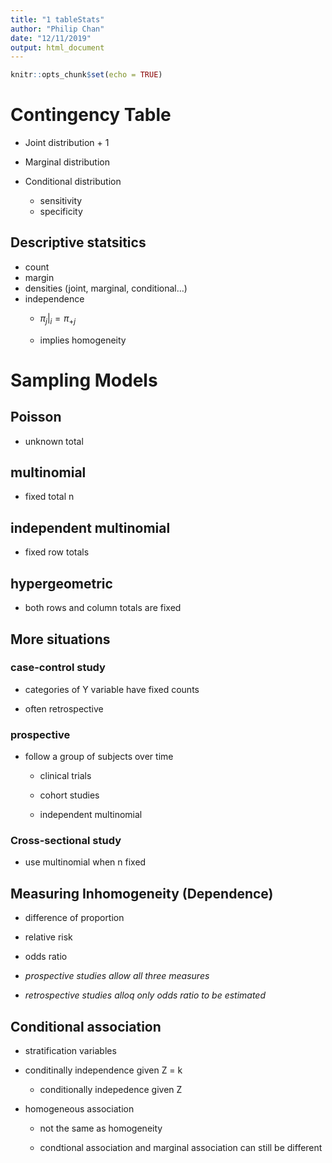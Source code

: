 ```yaml
---
title: "1 tableStats"
author: "Philip Chan"
date: "12/11/2019"
output: html_document
---
```


```r
knitr::opts_chunk$set(echo = TRUE)
```

# Contingency Table

- Joint distribution + 1

- Marginal distribution

- Conditional distribution
  - sensitivity
  - specificity
  
## Descriptive statsitics
  - count
  - margin
  - densities (joint, marginal, conditional...)
  - independence
    - $\pi_j|_i = \pi_{+j}$
    
    - implies homogeneity
    
# Sampling Models

## Poisson
  - unknown total

## multinomial
  - fixed total n
  
## independent multinomial
  - fixed row totals

## hypergeometric
  - both rows and column totals are fixed
  
## More situations

### case-control study

- categories of Y variable have fixed counts

- often retrospective

### prospective

- follow a group of subjects over time
  - clinical trials
  - cohort studies 
  
  * independent multinomial

### Cross-sectional study

- use multinomial when n fixed

## Measuring Inhomogeneity (Dependence)

- difference of proportion

- relative risk

- odds ratio

- *prospective studies allow all three measures*

- *retrospective studies alloq only odds ratio to be estimated*


## Conditional association

- stratification variables

- conditinally independence given Z = k
  - conditionally indepedence given Z
  
- homogeneous association 
  - not the same as homogeneity
  
  - condtional association and marginal association can still be different

